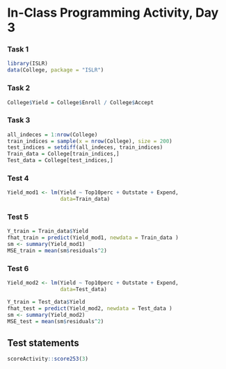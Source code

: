 # In-Class Programming Activity, Day 3

### Task 1

```r
library(ISLR)
data(College, package = "ISLR")
```

### Task 2

```r
College$Yield = College$Enroll / College$Accept
```

### Task 3

```r
all_indeces = 1:nrow(College)
train_indices = sample(x = nrow(College), size = 200)
test_indices = setdiff(all_indeces, train_indices)
Train_data = College[train_indices,]
Test_data = College[test_indices,]
```

### Test 4

```r
Yield_mod1 <- lm(Yield ~ Top10perc + Outstate + Expend,
                 data=Train_data)

```


### Test 5

```r
Y_train = Train_data$Yield
fhat_train = predict(Yield_mod1, newdata = Train_data )
sm <- summary(Yield_mod1)
MSE_train = mean(sm$residuals^2)
```

### Test 6

```r
Yield_mod2 <- lm(Yield ~ Top10perc + Outstate + Expend,
                 data=Test_data)

Y_train = Test_data$Yield
fhat_test = predict(Yield_mod2, newdata = Test_data )
sm <- summary(Yield_mod2)
MSE_test = mean(sm$residuals^2)
```



## Test statements

```r
scoreActivity::score253(3)
```